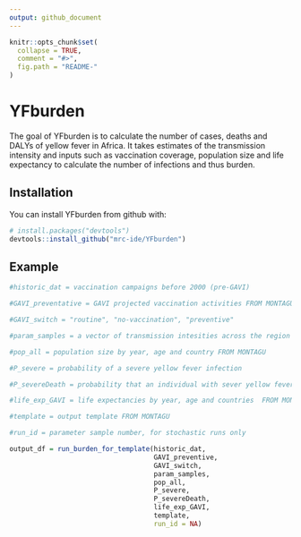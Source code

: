 ```yaml
---
output: github_document
---
```


<!-- README.md is generated from README.Rmd. Please edit that file -->

```r
knitr::opts_chunk$set(
  collapse = TRUE,
  comment = "#>",
  fig.path = "README-"
)
```

# YFburden

The goal of YFburden is to calculate the number of cases, deaths and DALYs of yellow fever in Africa. It takes estimates of the transmission intensity
and inputs such as vaccination coverage, population size and life expectancy to calculate the number of infections and thus burden.

## Installation

You can install YFburden from github with:

```r
# install.packages("devtools")
devtools::install_github("mrc-ide/YFburden")
```

## Example


```r
#historic_dat = vaccination campaigns before 2000 (pre-GAVI)

#GAVI_preventative = GAVI projected vaccination activities FROM MONTAGU

#GAVI_switch = "routine", "no-vaccination", "preventive"

#param_samples = a vector of transmission intesities across the region

#pop_all = population size by year, age and country FROM MONTAGU

#P_severe = probability of a severe yellow fever infection

#P_severeDeath = probability that an individual with sever yellow fever dies

#life_exp_GAVI = life expectancies by year, age and countries  FROM MONTAGU

#template = output template FROM MONTAGU

#run_id = parameter sample number, for stochastic runs only

output_df = run_burden_for_template(historic_dat,
                                    GAVI_preventive,
                                    GAVI_switch,
                                    param_samples,
                                    pop_all,
                                    P_severe,
                                    P_severeDeath,
                                    life_exp_GAVI,
                                    template,
                                    run_id = NA)
```

